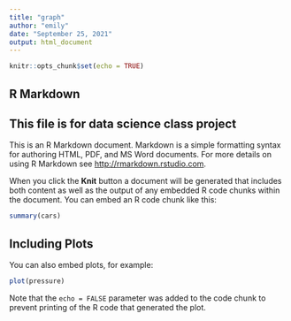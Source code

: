 ```yaml
---
title: "graph"
author: "emily"
date: "September 25, 2021"
output: html_document
---
```


```r
knitr::opts_chunk$set(echo = TRUE)
```

## R Markdown
## This file is for data science class project

This is an R Markdown document. Markdown is a simple formatting syntax for authoring HTML, PDF, and MS Word documents. For more details on using R Markdown see <http://rmarkdown.rstudio.com>.

When you click the **Knit** button a document will be generated that includes both content as well as the output of any embedded R code chunks within the document. You can embed an R code chunk like this:

```r
summary(cars)
```

## Including Plots

You can also embed plots, for example:

```r
plot(pressure)
```

Note that the `echo = FALSE` parameter was added to the code chunk to prevent printing of the R code that generated the plot.

